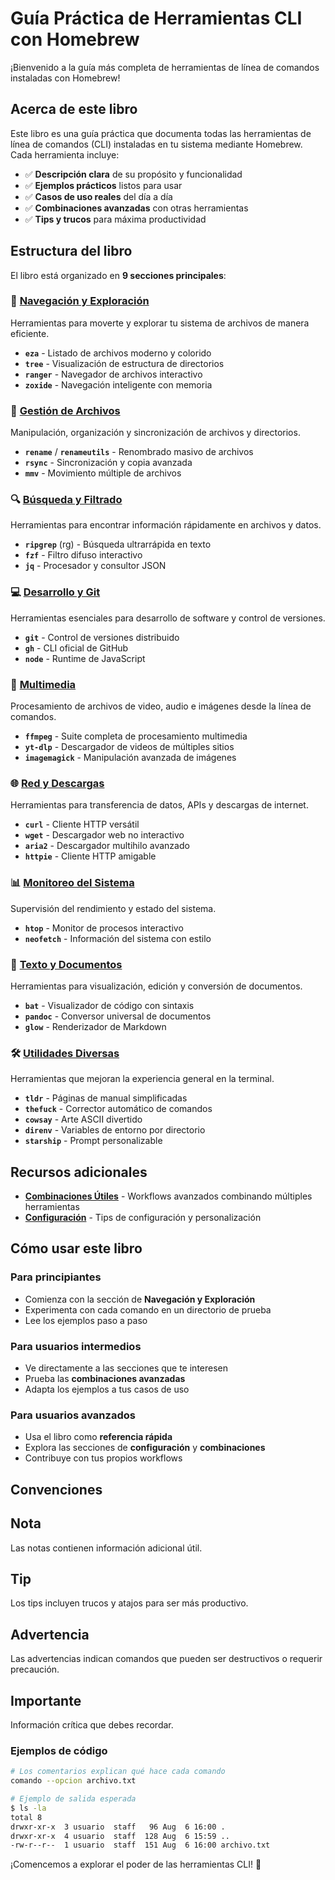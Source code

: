 # Guía Práctica de Herramientas CLI con Homebrew {.unnumbered}

¡Bienvenido a la guía más completa de herramientas de línea de comandos instaladas con Homebrew!

## Acerca de este libro

Este libro es una guía práctica que documenta todas las herramientas de línea de comandos (CLI) instaladas en tu sistema mediante Homebrew. Cada herramienta incluye:

- ✅ **Descripción clara** de su propósito y funcionalidad
- ✅ **Ejemplos prácticos** listos para usar
- ✅ **Casos de uso reales** del día a día
- ✅ **Combinaciones avanzadas** con otras herramientas
- ✅ **Tips y trucos** para máxima productividad

## Estructura del libro

El libro está organizado en **9 secciones principales**:

### 🧭 [Navegación y Exploración](navegacion.qmd)
Herramientas para moverte y explorar tu sistema de archivos de manera eficiente.

- **`eza`** - Listado de archivos moderno y colorido
- **`tree`** - Visualización de estructura de directorios
- **`ranger`** - Navegador de archivos interactivo
- **`zoxide`** - Navegación inteligente con memoria

### 📁 [Gestión de Archivos](archivos.qmd)
Manipulación, organización y sincronización de archivos y directorios.

- **`rename`** / **`renameutils`** - Renombrado masivo de archivos
- **`rsync`** - Sincronización y copia avanzada
- **`mmv`** - Movimiento múltiple de archivos

### 🔍 [Búsqueda y Filtrado](busqueda.qmd)
Herramientas para encontrar información rápidamente en archivos y datos.

- **`ripgrep`** (rg) - Búsqueda ultrarrápida en texto
- **`fzf`** - Filtro difuso interactivo
- **`jq`** - Procesador y consultor JSON

### 💻 [Desarrollo y Git](desarrollo.qmd)
Herramientas esenciales para desarrollo de software y control de versiones.

- **`git`** - Control de versiones distribuido
- **`gh`** - CLI oficial de GitHub
- **`node`** - Runtime de JavaScript

### 🎵 [Multimedia](multimedia.qmd)
Procesamiento de archivos de video, audio e imágenes desde la línea de comandos.

- **`ffmpeg`** - Suite completa de procesamiento multimedia
- **`yt-dlp`** - Descargador de videos de múltiples sitios
- **`imagemagick`** - Manipulación avanzada de imágenes

### 🌐 [Red y Descargas](red.qmd)
Herramientas para transferencia de datos, APIs y descargas de internet.

- **`curl`** - Cliente HTTP versátil
- **`wget`** - Descargador web no interactivo
- **`aria2`** - Descargador multihilo avanzado
- **`httpie`** - Cliente HTTP amigable

### 📊 [Monitoreo del Sistema](monitoreo.qmd)
Supervisión del rendimiento y estado del sistema.

- **`htop`** - Monitor de procesos interactivo
- **`neofetch`** - Información del sistema con estilo

### 📝 [Texto y Documentos](texto.qmd)
Herramientas para visualización, edición y conversión de documentos.

- **`bat`** - Visualizador de código con sintaxis
- **`pandoc`** - Conversor universal de documentos
- **`glow`** - Renderizador de Markdown

### 🛠️ [Utilidades Diversas](utilidades.qmd)
Herramientas que mejoran la experiencia general en la terminal.

- **`tldr`** - Páginas de manual simplificadas
- **`thefuck`** - Corrector automático de comandos
- **`cowsay`** - Arte ASCII divertido
- **`direnv`** - Variables de entorno por directorio
- **`starship`** - Prompt personalizable

## Recursos adicionales

- **[Combinaciones Útiles](combinaciones.qmd)** - Workflows avanzados combinando múltiples herramientas
- **[Configuración](configuracion.qmd)** - Tips de configuración y personalización

## Cómo usar este libro

### Para principiantes
- Comienza con la sección de **Navegación y Exploración**
- Experimenta con cada comando en un directorio de prueba
- Lee los ejemplos paso a paso

### Para usuarios intermedios
- Ve directamente a las secciones que te interesen
- Prueba las **combinaciones avanzadas**
- Adapta los ejemplos a tus casos de uso

### Para usuarios avanzados
- Usa el libro como **referencia rápida**
- Explora las secciones de **configuración** y **combinaciones**
- Contribuye con tus propios workflows

## Convenciones

::: {.callout-note}
## Nota
Las notas contienen información adicional útil.
:::

::: {.callout-tip}
## Tip
Los tips incluyen trucos y atajos para ser más productivo.
:::

::: {.callout-warning}
## Advertencia
Las advertencias indican comandos que pueden ser destructivos o requerir precaución.
:::

::: {.callout-important}
## Importante
Información crítica que debes recordar.
:::

### Ejemplos de código

```bash
# Los comentarios explican qué hace cada comando
comando --opcion archivo.txt
```

```bash
# Ejemplo de salida esperada
$ ls -la
total 8
drwxr-xr-x  3 usuario  staff   96 Aug  6 16:00 .
drwxr-xr-x  4 usuario  staff  128 Aug  6 15:59 ..
-rw-r--r--  1 usuario  staff  151 Aug  6 16:00 archivo.txt
```

¡Comencemos a explorar el poder de las herramientas CLI! 🚀
